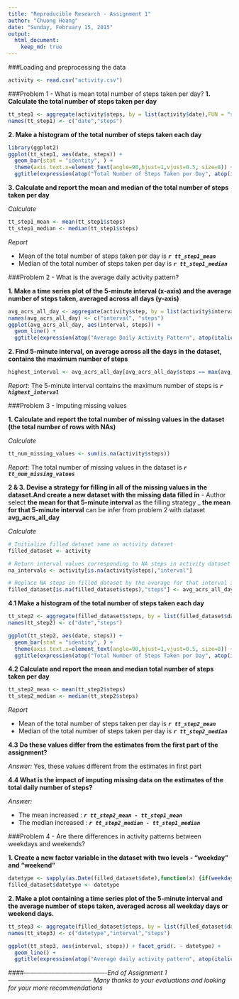 ```yaml
---
title: "Reproducible Research - Assignment 1"
author: "Chuong Hoang"
date: "Sunday, February 15, 2015"
output: 
  html_document:
    keep_md: true
---
```


###Loading and preprocessing the data

```r
activity <- read.csv("activity.csv")
```

###Problem 1 - What is mean total number of steps taken per day?
**1. Calculate the total number of steps taken per day**

```r
tt_step1 <- aggregate(activity$steps, by = list(activity$date),FUN = "sum",na.rm=TRUE)
names(tt_step1) <- c("date","steps")
```

**2. Make a histogram of the total number of steps taken each day**

```r
library(ggplot2)
ggplot(tt_step1, aes(date, steps)) + 
  geom_bar(stat = "identity", ) +
  theme(axis.text.x=element_text(angle=90,hjust=1,vjust=0.5, size=8)) +
  ggtitle(expression(atop("Total Number of Steps Taken per Day", atop(italic("Oct-01-2012 to Nov-30-2012")))))

```

**3. Calculate and report the mean and median of the total number of steps taken per day**

*Calculate*

```r
tt_step1_mean <- mean(tt_step1$steps)
tt_step1_median <- median(tt_step1$steps)
```

*Report*

- Mean of the total number of steps taken per day is ***`r tt_step1_mean`***
- Median of the total number of steps taken per day is ***`r tt_step1_median`***

###Problem 2 - What is the average daily activity pattern?

**1. Make a time series plot of the 5-minute interval (x-axis) and the average number of steps taken, averaged across all days (y-axis) **

```r
avg_acrs_all_day <- aggregate(activity$step, by = list(activity$interval),FUN = "mean",na.rm=TRUE)
names(avg_acrs_all_day) <- c("interval", "steps")
ggplot(avg_acrs_all_day, aes(interval, steps)) + 
  geom_line() + 
  ggtitle(expression(atop("Average Daily Activity Pattern", atop(italic("Oct-01-2012 to Nov-30-2012")))))
```

**2. Find 5-minute interval, on average across all the days in the dataset, contains the maximum number of steps**

```r
highest_interval <- avg_acrs_all_day[avg_acrs_all_day$steps == max(avg_acrs_all_day$steps),"interval"]
```

*Report:* The 5-minute interval contains the maximum number of steps is ***`r highest_interval`***

###Problem 3 - Imputing missing values

**1. Calculate and report the total number of missing values in the dataset (the total number of rows with NAs)**

*Calculate*

```r
tt_num_missing_values <- sum(is.na(activity$steps))
```

*Report:* The total number of missing values in the dataset is ***`r tt_num_missing_values`***


**2 & 3. Devise a strategy for filling in all of the missing values in the dataset.And create a new dataset with the missing data filled in**
- Author select **the mean for that 5-minute interval** as the filling strategy
_ **the mean for that 5-minute interval** can be infer from problem 2 with dataset **avg_acrs_all_day**

*Calculate*

```r
# Initialize filled dataset same as activity dataset
filled_dataset <- activity 

# Return interval values corresponding to NA steps in activity dataset
na_intervals <- activity[is.na(activity$steps),"interval"]

# Replace NA steps in filled_dataset by the average for that interval in avg_acrs_all_day dataset
filled_dataset[is.na(filled_dataset$steps),"steps"] <- avg_acrs_all_day[match(na_intervals,avg_acrs_all_day$interval),"steps"]
```

**4.1 Make a histogram of the total number of steps taken each day**

```r
tt_step2 <- aggregate(filled_dataset$steps, by = list(filled_dataset$date),FUN = "sum",na.rm=TRUE)
names(tt_step2) <- c("date","steps")

ggplot(tt_step2, aes(date, steps)) + 
  geom_bar(stat = "identity", ) +
  theme(axis.text.x=element_text(angle=90,hjust=1,vjust=0.5, size=8)) +
  ggtitle(expression(atop("Total Number of Steps Taken per Day", atop(italic("Oct-01-2012 to Nov-30-2012")))))
```

**4.2 Calculate and report the mean and median total number of steps taken per day**

```r
tt_step2_mean <- mean(tt_step2$steps)
tt_step2_median <- median(tt_step2$steps)
```

*Report*

- Mean of the total number of steps taken per day is ***`r tt_step2_mean`***
- Median of the total number of steps taken per day is ***`r tt_step2_median`***

**4.3 Do these values differ from the estimates from the first part of the assignment?**

*Answer:* Yes, these values different from the estimates in first part

**4.4 What is the impact of imputing missing data on the estimates of the total daily number of steps?**

*Answer:* 

- The mean increased : ***`r tt_step2_mean - tt_step1_mean`***
- The median increased : ***`r tt_step2_median - tt_step1_median`***

###Problem 4 - Are there differences in activity patterns between weekdays and weekends?

**1. Create a new factor variable in the dataset with two levels - "weekday" and "weekend"**

```r
datetype <- sapply(as.Date(filled_dataset$date),function(x) {if(weekdays(x) %in% c("Saturday","Sunday")) "weekends" else "weekdays"})
filled_dataset$datetype <- datetype
```

**2. Make a plot containing a time series plot of the 5-minute interval and the average number of steps taken, averaged across all weekday days or weekend days.**

```r
tt_step3 <- aggregate(filled_dataset$steps, by = list(filled_dataset$datetype, filled_dataset$interval),FUN = "mean",na.rm=TRUE)
names(tt_step3) <- c("datetype","interval","steps")

ggplot(tt_step3, aes(interval, steps)) + facet_grid(. ~ datetype) +
  geom_line() +
  ggtitle(expression(atop("Average daily activity pattern", atop(italic("Weekends vs Weekdays")))))
```

####----------------------------------------*End of Assignment 1*----------------------------------------
*Many thanks to your evaluations and looking for your more recommendations*